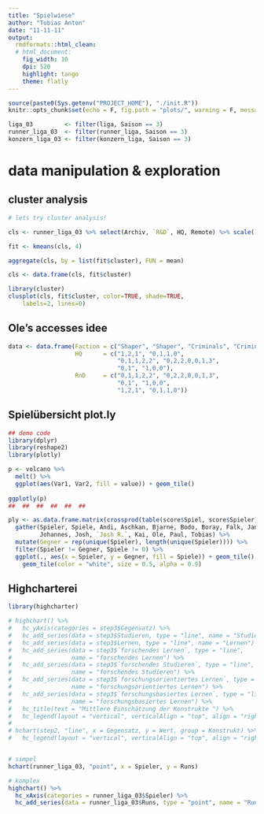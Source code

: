 ```yaml
---
title: "Spielwiese"
author: "Tobias Anton"
date: "11-11-11"
output:
  rmdformats::html_clean:
  # html_document:
    fig_width: 10
    dpi: 520
    highlight: tango
    theme: flatly
---
```


```r
source(paste0(Sys.getenv("PROJECT_HOME"), "./init.R"))
knitr::opts_chunk$set(echo = F, fig.path = "plots/", warning = F, message = F)

liga_03         <- filter(liga, Saison == 3)
runner_liga_03  <- filter(runner_liga, Saison == 3)
konzern_liga_03 <- filter(konzern_liga, Saison == 3)
```

# data manipulation & exploration

## cluster analysis

```r
# lets try cluster analysis!

cls <- runner_liga_03 %>% select(Archiv, `R&D`, HQ, Remote) %>% scale()

fit <- kmeans(cls, 4)

aggregate(cls, by = list(fit$cluster), FUN = mean)

cls <- data.frame(cls, fit$cluster)

library(cluster) 
clusplot(cls, fit$cluster, color=TRUE, shade=TRUE, 
  	labels=2, lines=0)

```

## Ole's accesses idee

```r
data <- data.frame(Faction = c("Shaper", "Shaper", "Criminals", "Criminals", "Anarchs", "Anarchs"),
                   HQ      = c("1,2,1", "0,1,1,0", 
                               "0,1,1,2,2", "0,2,2,0,0,1,3",
                               "0,1", "1,0,0"),
                   RnD     = c("0,1,1,2,2", "0,2,2,0,0,1,3",
                               "0,1", "1,0,0",
                               "1,2,1", "0,1,1,0"))
```

## Spielübersicht plot.ly

```r
## demo code
library(dplyr)
library(reshape2)
library(plotly)

p <- volcano %>%
  melt() %>% 
  ggplot(aes(Var1, Var2, fill = value)) + geom_tile()
  
ggplotly(p)
##  ##  ##  ##  ##  ##

ply <- as.data.frame.matrix(crossprod(table(score$Spiel, score$Spieler))) %>% 
  gather(Spieler, Spiele, Andi, Aschkan, Bjarne, Bodo, Boray, Falk, Jan,
         Johannes, Josh, `Josh R.`, Kai, Ole, Paul, Tobias) %>% 
  mutate(Gegner = rep(unique(Spieler), length(unique(Spieler)))) %>% 
  filter(Spieler != Gegner, Spiele != 0) %>% 
  ggplot(., aes(x = Spieler, y = Gegner, fill = Spiele)) + geom_tile()
    geom_tile(color = "white", size = 0.5, alpha = 0.9)
```

## Highcharterei

```r
library(highcharter)

# highchart() %>% 
#   hc_yAxis(categories = step3$Gegensatz) %>% 
#   hc_add_series(data = step3$Studieren, type = "line", name = "Studieren") %>% 
#   hc_add_series(data = step3$Lernen, type = "line", name = "Lernen") %>% 
#   hc_add_series(data = step3$`forschendes Lernen`, type = "line", 
#                 name = "forschendes Lernen") %>% 
#   hc_add_series(data = step3$`forschendes Studieren`, type = "line", 
#                 name = "forschendes Studieren") %>% 
#   hc_add_series(data = step3$`forschungsorientiertes Lernen`, type = "line", 
#                 name = "forschungsorientiertes Lernen") %>% 
#   hc_add_series(data = step3$`forschungsbasiertes Lernen`, type = "line", 
#                 name = "forschungsbasiertes Lernen") %>% 
#   hc_title(text = "Mittlere Einschätzung der Konstrukte ") %>% 
#   hc_legend(layout = "vertical", verticalAlign = "top", align = "right")
# 
# hchart(step2, "line", x = Gegensatz, y = Wert, group = Konstrukt) %>% 
#   hc_legend(layout = "vertical", verticalAlign = "top", align = "right")


# simpel
hchart(runner_liga_03, "point", x = Spieler, y = Runs)

# komplex
highchart() %>% 
  hc_xAxis(categories = runner_liga_03$Spieler) %>% 
  hc_add_series(data = runner_liga_03$Runs, type = "point", name = "Runs")
```